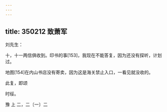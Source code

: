 ```yaml
---
---
---
```

title: 350212 致萧军
---




刘先生：

十，十一两信俱收到。印书的事[153]，我现在不能答复，因为还没有探听，计划过。

地图[154]在内山书店没有寄卖，因为这是海关禁止入口，一看见就没收的。

此复，即颂

时绥。

豫 上 二，二〔一〕二